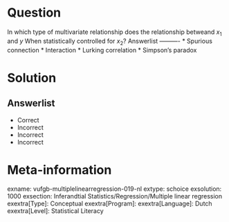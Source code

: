 Question
========

In which type of multivariate relationship does the relationship betweand $x_{1}$ and $y$ When statistically controlled for $x_{2}$? 
Answerlist
----------
* Spurious connection
* Interaction
* Lurking correlation
* Simpson's paradox

Solution
========

Answerlist
----------
* Correct
* Incorrect
* Incorrect
* Incorrect

Meta-information
================
exname: vufgb-multiplelinearregression-019-nl
extype: schoice
exsolution: 1000
exsection: Inferandtial Statistics/Regression/Multiple linear regression
exextra[Type]: Conceptual
exextra[Program]: 
exextra[Language]: Dutch
exextra[Level]: Statistical Literacy
